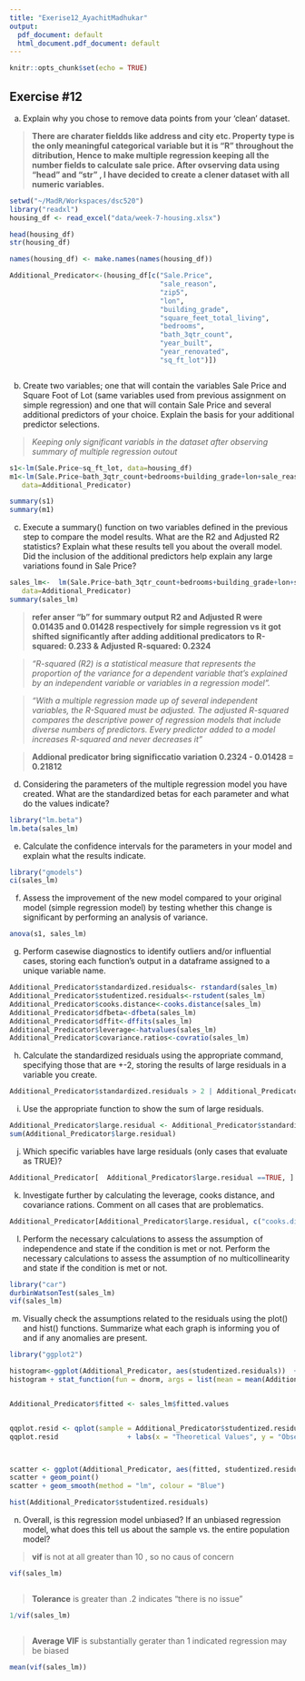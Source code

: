 ```yaml
---
title: "Exerise12_AyachitMadhukar"
output:
  pdf_document: default
  html_document.pdf_document: default
---
```


```r
knitr::opts_chunk$set(echo = TRUE)
```

## Exercise #12

a. Explain why you chose to remove data points from your ‘clean’ dataset.

> **There are charater fieldds like address and city etc. Property type is the only meaningful categorical variable  but it is "R" throughout the ditribution, Hence to make multiple regression keeping all the number fields to calculate sale price. After ovserving data using "head" and "str" , I have decided to create a clener dataset with all numeric variables. ** 

```r

setwd("~/MadR/Workspaces/dsc520")
library("readxl")
housing_df <- read_excel("data/week-7-housing.xlsx")

head(housing_df)
str(housing_df)

names(housing_df) <- make.names(names(housing_df))

Additional_Predicator<-(housing_df[c("Sale.Price",
                                     "sale_reason",
                                     "zip5",
                                     "lon",
                                     "building_grade",
                                     "square_feet_total_living",
                                     "bedrooms",
                                     "bath_3qtr_count",
                                     "year_built",
                                     "year_renovated",
                                     "sq_ft_lot")])



```

b. Create two variables; one that will contain the variables Sale Price and Square Foot of Lot (same variables used from previous assignment on simple regression) and one that will contain Sale Price and several additional predictors of your choice. Explain the basis for your additional predictor selections. 

> *Keeping only significant variabls in the dataset after observing summary of multiple regression outout* 

```r


s1<-lm(Sale.Price~sq_ft_lot, data=housing_df)
m1<-lm(Sale.Price~bath_3qtr_count+bedrooms+building_grade+lon+sale_reason+sq_ft_lot+square_feet_total_living+year_built+year_renovated+zip5,
   data=Additional_Predicator)

summary(s1)
summary(m1)

```

c. Execute a summary() function on two variables defined in the previous step to compare the model results. What are the R2 and Adjusted R2 statistics? Explain what these results tell you about the overall model. Did the inclusion of the additional predictors help explain any large variations found in Sale Price?  

```r

sales_lm<-  lm(Sale.Price~bath_3qtr_count+bedrooms+building_grade+lon+sale_reason+sq_ft_lot+square_feet_total_living+year_built+year_renovated+zip5,
   data=Additional_Predicator)
summary(sales_lm)

```


>**refer  anser "b" for summary output  R2 and Adjusted R were 0.01435 and 0.01428 respectively**
>**for simple regression vs it got shifted significantly after adding additional predicators  to R-squared:  0.233 & Adjusted R-squared:  0.2324 ** 
  
>*"R-squared (R2) is a statistical measure that represents the proportion of the variance for a dependent variable that's explained by an independent variable or variables in a regression model".*  

>*"With a multiple regression made up of several independent variables, the R-Squared must be adjusted. The adjusted R-squared compares the descriptive power of regression models that include diverse numbers of predictors. Every predictor added to a model increases R-squared and never decreases it"*  

>**Addional predicator bring significcatio variation 0.2324 - 0.01428 = 0.21812**  

d. Considering the parameters of the multiple regression model you have created. What are the standardized betas for each parameter and what do the values indicate? 

```r
library("lm.beta")
lm.beta(sales_lm)
```

e. Calculate the confidence intervals for the parameters in your model and explain what the results indicate. 
```r
library("gmodels")
ci(sales_lm)

```

f. Assess the improvement of the new model compared to your original model (simple regression model) by testing whether this change is significant by performing an analysis of variance.

```r
anova(s1, sales_lm)

```

g. Perform casewise diagnostics to identify outliers and/or influential cases, storing each function's output in a dataframe assigned to a unique variable name. 

```r
Additional_Predicator$standardized.residuals<- rstandard(sales_lm) 
Additional_Predicator$studentized.residuals<-rstudent(sales_lm) 
Additional_Predicator$cooks.distance<-cooks.distance(sales_lm) 
Additional_Predicator$dfbeta<-dfbeta(sales_lm) 
Additional_Predicator$dffit<-dffits(sales_lm) 
Additional_Predicator$leverage<-hatvalues(sales_lm) 
Additional_Predicator$covariance.ratios<-covratio(sales_lm)

```

h. Calculate the standardized residuals using the appropriate command, specifying those that are +-2, storing the results of large residuals in a variable you create. 

```r

Additional_Predicator$standardized.residuals > 2 | Additional_Predicator$standardized.residuals < -2

```

i. Use the appropriate function to show the sum of large residuals. 

```r
Additional_Predicator$large.residual <- Additional_Predicator$standardized.residuals > 2 | Additional_Predicator$standardized.residuals < -2
sum(Additional_Predicator$large.residual)

```

j. Which specific variables have large residuals (only cases that evaluate as TRUE)? 

```r

Additional_Predicator[  Additional_Predicator$large.residual ==TRUE, ]
```

k. Investigate further by calculating the leverage, cooks distance, and covariance rations. Comment on all cases that are problematics. 

```r

Additional_Predicator[Additional_Predicator$large.residual, c("cooks.distance", "leverage", "covariance.ratios")]

```

l. Perform the necessary calculations to assess the assumption of independence and state if the condition is met or not.
Perform the necessary calculations to assess the assumption of no multicollinearity and state if the condition is met or not. 

```r
library("car")
durbinWatsonTest(sales_lm)
vif(sales_lm)

```

m. Visually check the assumptions related to the residuals using the plot() and hist() functions. Summarize what each graph is informing you of and if any anomalies are present. 

```r

library("ggplot2")

histogram<-ggplot(Additional_Predicator, aes(studentized.residuals))  + geom_histogram(aes(y = ..density..), colour = "black", fill = "white") + labs(x = "Studentized Residual", y = "Density") 
histogram + stat_function(fun = dnorm, args = list(mean = mean(Additional_Predicator$studentized.residuals, na.rm = TRUE), sd = sd(Additional_Predicator$studentized.residuals, na.rm = TRUE)), colour = "red", size = 1) 


Additional_Predicator$fitted <- sales_lm$fitted.values


qqplot.resid <- qplot(sample = Additional_Predicator$studentized.residuals) 
qqplot.resid                 + labs(x = "Theoretical Values", y = "Observed Values")



scatter <- ggplot(Additional_Predicator, aes(fitted, studentized.residuals)) 
scatter + geom_point() 
scatter + geom_smooth(method = "lm", colour = "Blue")

hist(Additional_Predicator$studentized.residuals)

```

n. Overall, is this regression model unbiased? If an unbiased regression model, what does this tell us about the sample vs. the entire population model? 

> **vif** is not at all greater than 10 , so no caus of concern 
```r
vif(sales_lm)



```

> **Tolerance** is greater than .2 indicates "there is no issue"

```r

1/vif(sales_lm)



```

>**Average VIF**  is substantially gerater than 1 indicated regression may be biased

```r

mean(vif(sales_lm)) 


```



